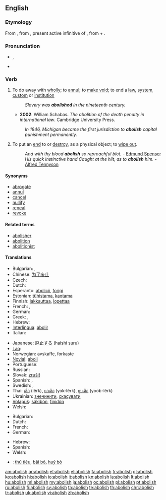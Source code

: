 ==English==

===Etymology===
From {{etyl|fr}} {{term|abolir|lang=fr}}, from {{etyl|la}} {{term|abolere|abolēre|lang=la}}, present active infinitive of {{term|aboleo|aboleō|destroy, abolish|lang=la}}, from {{term|ab||from, away from|lang=la}} + {{term|oleo|oleō|to grow|lang=la}}.

===Pronunciation===
* {{a|UK}} {{enPR|ə-bŏl'ĭsh}} {{IPA|/əˈbɒlɪʃ/}}, {{SAMPA|/@"bQlIS/}}
* {{audio|en-us-abolish.ogg|Audio (US)}}

===Verb===
{{en-verb|abolish|es}}

# To do away with [[wholly]]; to [[annul]]; to [[make void]]; to end a [[law]], [[system]], [[custom]] or [[institution]]
#: ''Slavery was '''abolished''' in the nineteenth century.''
#* '''2002''': William Schabas. ''The abolition of the death penalty in international law''. Cambridge University Press.
#: ''In 1846, Michigan became the first jurisdiction to '''abolish''' capital punishment permanently.''
# {{archaic}} To put an [[end]] to or [[destroy]], as a physical object; to [[wipe out]].
#: ''And with thy blood '''abolish''' so reproachful blot.'' - [[w:Edmund Spenser|Edmund Spenser]]
#: ''His quick instinctive hand Caught at the hilt, as to '''abolish''' him.'' - [[w:Alfred Tennyson|Alfred Tennyson]]

====Synonyms====
* [[abrogate]]
* [[annul]]
* [[cancel]]
* [[nullify]]
* [[repeal]]
* [[revoke]]
<!-- what to do with this? WikiSaurus?
These words have in common the idea of setting aside by some [[overruling]] act.
* ''Abolish'' [[applies]] particularly to things of a permanent nature, such as institutions, usages, customs, etc.; as, to ''abolish'' [[monopolies]], [[serfdom]], slavery. ''Repeal'' [[describes]] the act by which the legislature of a state sets aside a law which it had previously [[enacted]].
* ''Abrogate'' was originally applied to the [[repeal]] of a law by the Roman people; and hence, when the power of making laws was [[usurped]] by the [[emperors]], the term was applied to ''their'' act of setting aside the laws. Thus it came to express that act by which a sovereign or an [[executive]] government sets aside laws, [[ordinances]], [[regulations]], [[treaties]], [[conventions]], etc.
* ''Revoke'' denotes the act of [[recalling]] some previous grant which [[conferred]], privilege, etc.; as, to ''revoke'' a decree, to ''revoke'' a power of [[attorney]], a promise, etc. Thus, also, we speak of the ''revocation'' of the [[Edict]] of [[Nantes]].
* ''Annul'' is used in a more general sense, denoting simply to make void; as, to ''annul'' a contract, to ''annul'' an agreement.
* ''Nullify'' is an old word applied to the setting of things aside either by force or by total [[disregard]]; as, to ''nullify'' an act of Congress.
* ''Cancel'' is to strike out or annul, by a [[deliberate]] exercise of power, something which has [[operative]] force. -->

====Related terms====
* [[abolisher]]
* [[abolition]]
* [[abolitionist]]

====Translations====
{{trans-top|to do away with}}
* Bulgarian: {{t+|bg|премахвам}}, {{t+|bg|отменям}}
* Chinese: [[为了废止]]
* Czech: {{t-|cs|zrušit}}
* Dutch: {{t+|nl|afschaffen}}
* Esperanto: [[abolicii]], [[forigi]]
* Estonian: [[tühistama]], [[kaotama]]
* Finnish: [[lakkauttaa]], [[lopettaa]]
* French: {{t+|fr|abolir}}, {{t+|fr|supprimer}}
* German: {{t+|de|abschaffen}}
* Greek: {{t+|el|καταργώ}}, {{t+|el|καταλύω}}
* Hebrew: {{t-|he|ביטל|tr=bitél}}
* [[Interlingua]]: [[abolir]]
* Italian: {{t+|it|abolire}}
{{trans-mid}}
* Japanese: [[廃止する]] (haishi suru)
* [[Lao]]: {{t-|lo|ລົບລ້າງ|tr=lop-laang|sc=Laoo|xs=Lao}}
* Norwegian: avskaffe, forkaste
* [[Novial]]: [[aboli]]
* Portuguese: {{t+|pt|abolir}}
* Russian: {{t+|ru|отменить}}
* Slovak: [[zrušiť]]
* Spanish: {{t+|es|abolir}}, {{t|es|suprimir}}
* Swedish: {{t|sv|överge}}, {{t|sv|förkasta}}
* Thai: [[เลิก]] (lêrk), [[ยกเลิก]] (yok-lêrk), [[ยุบเลิก]] (yoob-lêrk)
* Ukrainian: [[знечинити]], [[скасувати]]
* [[Volapük]]: [[säkibön]], [[finidön]]
* Welsh: {{t|cy|diddymu|xs=Welsh}}
{{trans-bottom}}

{{trans-top|to destroy}}
* Bulgarian: {{t+|bg|унищожавам}}
* Dutch: {{t+|nl|vernietigen}}
* French: {{t+|fr|détruire}}
* German: {{t+|de|vernichten}}
{{trans-mid}}
* Hebrew: {{t-|he|הרס|tr=harás}}
* Spanish: {{t-|es|destrozar}}
* Welsh: {{t|cy|dinistrio|xs=Welsh}}
{{trans-bottom}}

{{checktrans-top|Translations to be checked}}
* {{ttbc|vi}}: [[thủ tiêu]], [[bãi bỏ]], [[huỷ bỏ]]
{{trans-bottom}}

[[am:abolish]]
[[ar:abolish]]
[[et:abolish]]
[[el:abolish]]
[[fa:abolish]]
[[fr:abolish]]
[[gl:abolish]]
[[ko:abolish]]
[[hi:abolish]]
[[io:abolish]]
[[it:abolish]]
[[kn:abolish]]
[[la:abolish]]
[[lt:abolish]]
[[hu:abolish]]
[[ml:abolish]]
[[my:abolish]]
[[ja:abolish]]
[[oc:abolish]]
[[pl:abolish]]
[[pt:abolish]]
[[ru:abolish]]
[[fi:abolish]]
[[sv:abolish]]
[[ta:abolish]]
[[te:abolish]]
[[th:abolish]]
[[chr:abolish]]
[[tr:abolish]]
[[uk:abolish]]
[[vi:abolish]]
[[zh:abolish]]